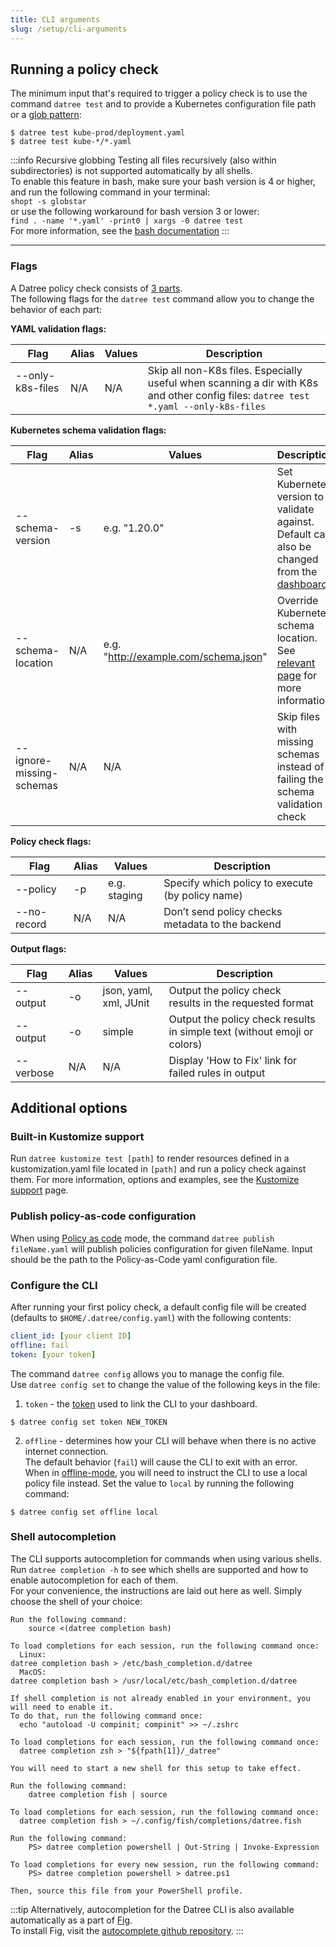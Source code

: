 ```yaml
---
title: CLI arguments
slug: /setup/cli-arguments
---
```



## Running a policy check

The minimum input that's required to trigger a policy check is to use the command `datree test` and to provide a Kubernetes configuration file path or a [glob pattern](https://www.digitalocean.com/community/tools/glob):

```terminal
$ datree test kube-prod/deployment.yaml
$ datree test kube-*/*.yaml
```

:::info Recursive globbing
Testing all files recursively (also within subdirectories) is not supported automatically by all shells.  
To enable this feature in bash, make sure your bash version is 4 or higher, and run the following command in your terminal:  
`shopt -s globstar`  
or use the following workaround for bash version 3 or lower:  
`find . -name '*.yaml' -print0 | xargs -0 datree test`  
For more information, see the [bash documentation](https://www.gnu.org/software/bash/manual/html_node/The-Shopt-Builtin.html)
:::

---

### Flags

A Datree policy check consists of [3 parts](/welcome/how-datree-works#what-is-a-datree-policy-check).  
The following flags for the `datree test` command allow you to change the behavior of each part:

**YAML validation flags:**

| Flag                                                       | Alias | Values    | Description                                                                                                                            |
| ---------------------------------------------------------- | ----- | ----------| -------------------------------------------------------------------------------------------------------------------------------------- |
| --only-k8s-files &nbsp; &nbsp; &nbsp; &nbsp; &nbsp; &nbsp; | N/A   | N/A       | Skip all non-K8s files. Especially useful when scanning a dir with K8s and other config files: `datree test *.yaml --only-k8s-files`   |

**Kubernetes schema validation flags:**

| Flag                     | Alias | Values                               | Description                                                                                                                                        |
| ------------------------ | ----- | ------------------------------------ | -------------------------------------------------------------------------------------------------------------------------------------------------- |
| --schema-version         | -s    | e.g. "1.20.0"                        | Set Kubernetes version to validate against. Default can also be changed from the [dashboard](https://hub.datree.io/setup/schema-validation#changing-the-default-schema-version) |
| --schema-location        | N/A   | e.g. "http://example.com/schema.json"| Override Kubernetes schema location. See [relevant page](/setup/schema-validation#overriding-schemas-location---crd-support) for more information. |
| --ignore-missing-schemas | N/A   | N/A                                  | Skip files with missing schemas instead of failing the schema validation check                                                                     |

**Policy check flags:**

| Flag                     | Alias | Values                                 | Description                                                                                                                                        |
| ------------------------ | ----- | -------------------------------------- | -------------------------------------------------------------------------------------------------------------------------------------------------- |
| --policy                 | -p    | e.g. staging                           | Specify which policy to execute (by policy name)                                                                                                   |
| --no-record              | N/A   | N/A                                    | Don’t send policy checks metadata to the backend                                                                                                   |

**Output flags:**

| Flag                     | Alias | Values                                 | Description                                                                                                                                        |
| ------------------------ | ----- | -------------------------------------- | -------------------------------------------------------------------------------------------------------------------------------------------------- |
| --output                 | -o    | json, yaml, xml, JUnit                 | Output the policy check results in the requested format                                                                                            |
| --output                 | -o    | simple                                 | Output the policy check results in simple text (without emoji or colors)                                                                           |
| --verbose                | N/A   | N/A                                    | Display 'How to Fix' link for failed rules in output                                                                                               |

## Additional options

### Built-in Kustomize support

Run `datree kustomize test [path]` to render resources defined in a kustomization.yaml file located in `[path]` and run a policy check against them.
For more information, options and examples, see the [Kustomize support](/integrations/kustomize-support) page.

### Publish policy-as-code configuration

When using [Policy as code](/setup/policy-as-code) mode, the command `datree publish fileName.yaml` will publish policies configuration for given fileName. Input should be the path to the Policy-as-Code yaml configuration file.

### Configure the CLI

After running your first policy check, a default config file will be created (defaults to `$HOME/.datree/config.yaml`) with the following contents:  
```yaml
client_id: [your client ID]
offline: fail
token: [your token]
```

The command `datree config` allows you to manage the config file.  
Use `datree config set` to change the value of the following keys in the file:  

1. `token` - the [token](/setup/account-token) used to link the CLI to your dashboard.

```terminal
$ datree config set token NEW_TOKEN
```

2. `offline` - determines how your CLI will behave when there is no active internet connection.  
The default behavior (`fail`) will cause the CLI to exit with an error.  
When in [offline-mode](/setup/offline-mode), you will need to instruct the CLI to use a local policy file instead. Set the value to `local` by running the following command:  
```terminal
$ datree config set offline local
```

### Shell autocompletion

The CLI supports autocompletion for commands when using various shells.  
Run `datree completion -h` to see which shells are supported and how to enable autocompletion for each of them.  
For your convenience, the instructions are laid out here as well. Simply choose the shell of your choice:

<Tabs>
  <TabItem value='Bash' label='Bash' default>

    Run the following command:
        source <(datree completion bash)
    
    To load completions for each session, run the following command once:
      Linux:
    datree completion bash > /etc/bash_completion.d/datree
      MacOS:
    datree completion bash > /usr/local/etc/bash_completion.d/datree

  </TabItem>
  <TabItem value='Zsh' label='Zsh'>

    If shell completion is not already enabled in your environment, you will need to enable it.
    To do that, run the following command once:
      echo "autoload -U compinit; compinit" >> ~/.zshrc
    
    To load completions for each session, run the following command once:
      datree completion zsh > "${fpath[1]}/_datree"
    
    You will need to start a new shell for this setup to take effect.

  </TabItem>
  <TabItem value='fish' label='fish'>

    Run the following command:
        datree completion fish | source
    
    To load completions for each session, run the following command once:
      datree completion fish > ~/.config/fish/completions/datree.fish

  </TabItem>
  <TabItem value='PowerShell' label='PowerShell'>

    Run the following command:
        PS> datree completion powershell | Out-String | Invoke-Expression
		
    To load completions for every new session, run the following command:
        PS> datree completion powershell > datree.ps1
        
    Then, source this file from your PowerShell profile.

  </TabItem>
</Tabs>  



:::tip
Alternatively, autocompletion for the Datree CLI is also available automatically as a part of [Fig](https://fig.io/).  
To install Fig, visit the [autocomplete github repository](https://github.com/withfig/autocomplete).
:::